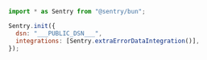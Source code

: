 ```javascript {tabTitle: JavaScript}
import * as Sentry from "@sentry/bun";

Sentry.init({
  dsn: "___PUBLIC_DSN___",
  integrations: [Sentry.extraErrorDataIntegration()],
});
```
